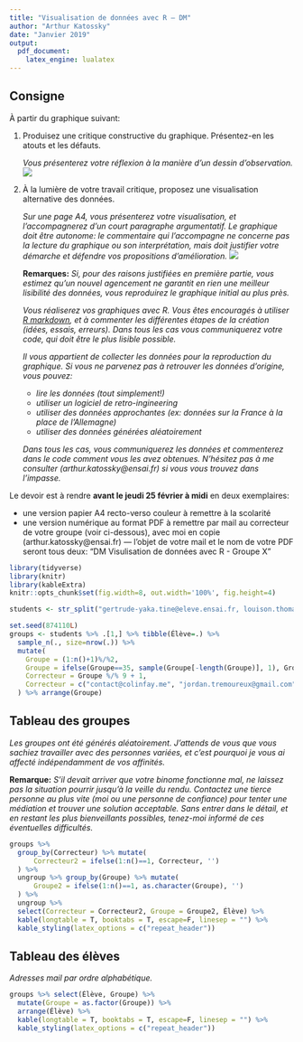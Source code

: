 ```yaml
---
title: "Visualisation de données avec R – DM"
author: "Arthur Katossky"
date: "Janvier 2019"
output:
  pdf_document:
    latex_engine: lualatex
---
```


## Consigne

À partir du graphique suivant:






1. Produisez une critique constructive du graphique. Présentez-en les atouts et les défauts.
    
    _Vous présenterez votre réflexion à la manière d'un dessin d'observation._ \newline{}
    ![](schema.png)

2. À la lumière de votre travail critique, proposez une visualisation alternative des données.
    
    _Sur une page A4, vous présenterez votre visualisation, et l'accompagnerez d'un court paragraphe argumentatif. Le graphique doit être autonome: le commentaire qui l'accompagne ne concerne pas la lecture du graphique ou son interprétation, mais doit justifier votre démarche et défendre vos propositions d'amélioration._ \newline{}
    ![](schema2.png)
    
    **Remarques:** _Si, pour des raisons justifiées en première partie, vous estimez qu'un nouvel agencement ne garantit en rien une meilleur lisibilité des données, vous reproduirez le graphique initial au plus près._
    
    _Vous réaliserez vos graphiques avec R. Vous êtes encouragés à utiliser [R markdown](https://rmarkdown.rstudio.com), et à commenter les différentes étapes de la création (idées, essais, erreurs). Dans tous les cas vous communiquerez votre code, qui doit être le plus lisible possible._
    
    _Il vous appartient de collecter les données pour la reproduction du graphique. Si vous ne parvenez pas à retrouver les données d'origine, vous pouvez:_
    
    - _lire les données (tout simplement!)_
    - _utiliser un logiciel de *retro-ingineering* _
    - _utiliser des données approchantes (ex: données sur la France à la place de l'Allemagne)_
    - _utiliser des données générées aléatoirement_
    
    _Dans tous les cas, vous communiquerez les données et commenterez dans le code comment vous les avez obtenues. N'hésitez pas à me consulter (arthur.katossky@ensai.fr) si vous vous trouvez dans l'impasse._

Le devoir est à rendre **avant le jeudi 25 février à midi** en deux exemplaires:

- une version papier A4 recto-verso couleur à remettre à la scolarité
- une version numérique au format PDF à remettre par mail au correcteur de votre groupe (voir ci-dessous), avec moi en copie (arthur.katossky@ensai.fr) — l'objet de votre mail et le nom de votre PDF seront tous deux: "DM Visulisation de données avec R - Groupe X"



```r
library(tidyverse)
library(knitr)
library(kableExtra)
knitr::opts_chunk$set(fig.width=8, out.width='100%', fig.height=4)
```

```r
students <- str_split("gertrude-yaka.tine@eleve.ensai.fr, louison.thomas-billot@eleve.ensai.fr, luxin.huang@eleve.ensai.fr, quentin.ruhier@eleve.ensai.fr, maxime.heuillet@eleve.ensai.fr, antoine.rault@eleve.ensai.fr, oumaima.hessane@eleve.ensai.fr, florian.givernaud@eleve.ensai.fr, leo.gillette@eleve.ensai.fr, cynthia.gilles@eleve.ensai.fr, paul.gehin@eleve.ensai.fr, bruno.garoche@eleve.ensai.fr, kevin.garcia@eleve.ensai.fr, wafa.gabouj@eleve.ensai.fr, sidney.forget@eleve.ensai.fr, mathilde.elimas@eleve.ensai.fr, celine.duval@eleve.ensai.fr, kadidjatou.diambo@eleve.ensai.fr, charles.deulin@eleve.ensai.fr, clement.delecourt@eleve.ensai.fr, baptiste.criniere-boizet@eleve.ensai.fr, habib.coulibaly@eleve.ensai.fr, juliette.clemmer@eleve.ensai.fr, antoine.chollet@eleve.ensai.fr, fabien.chapouillie@eleve.ensai.fr, sebastien.biju-duval@eleve.ensai.fr, francois.beudin@eleve.ensai.fr, mariem.becan-roux@eleve.ensai.fr, augustin.baron@eleve.ensai.fr, simon.barbier@eleve.ensai.fr, ulrich.akana-nagou@eleve.ensai.fr, sami.ahedda@eleve.ensai.fr, baptiste.archambaud@eleve.ensai.fr, killian.poulain@eleve.ensai.fr, muriella.rakotobe@eleve.ensai.fr, david.audenaert@eleve.ensai.fr, mathieu.petit@eleve.ensai.fr, tino.pele@eleve.ensai.fr, marius.pele@eleve.ensai.fr, giorgia.pandolfi@eleve.ensai.fr, victor.pain@eleve.ensai.fr, xavier.ossonce@eleve.ensai.fr, lola.noyelle@eleve.ensai.fr, lin.mei@eleve.ensai.fr, julie.mansard@eleve.ensai.fr, hugo.luttenauer@eleve.ensai.fr, mathilde.letouq@eleve.ensai.fr, basile.leroux@eleve.ensai.fr, lola.lercari@eleve.ensai.fr, francois-xavier.lepine@eleve.ensai.fr, arthur.lepan@eleve.ensai.fr, hugues.ravier@eleve.ensai.fr, alexis.lemperiere@eleve.ensai.fr, mathilde.niay@eleve.ensai.fr, clement.lefebvre@eleve.ensai.fr, ines.karmous@eleve.ensai.fr, jorge.del-romero-raposo@eleve.ensai.fr, david.fath@eleve.ensai.fr, paul.lafleur@eleve.ensai.fr, paul.zedam@eleve.ensai.fr, armelle.koehl@eleve.ensai.fr, allan.vitre@eleve.ensai.fr, wend-kouni-christophe.kientega@eleve.ensai.fr, alexandre.vareille@eleve.ensai.fr, serge.kajie@eleve.ensai.fr, valerie.vanelle@eleve.ensai.fr, alima.kaba@eleve.ensai.fr, boubacar.traore@eleve.ensai.fr, lucile.jamet@eleve.ensai.fr",  pattern=", ", simplify = TRUE)

set.seed(874110L)
groups <- students %>% .[1,] %>% tibble(Élève=.) %>%
  sample_n(., size=nrow(.)) %>%
  mutate(
    Groupe = (1:n()+1)%/%2,
    Groupe = ifelse(Groupe==35, sample(Groupe[-length(Groupe)], 1), Groupe),
    Correcteur = Groupe %/% 9 + 1,
    Correcteur = c("contact@colinfay.me", "jordan.tremoureux@gmail.com", "remi.pepin@insee.fr", "arthur.katossky@ensai.fr")[Correcteur]
  ) %>% arrange(Groupe)
```

## Tableau des groupes

_Les groupes ont été générés aléatoirement. J'attends de vous que vous sachiez travailler avec des personnes variées, et c'est pourquoi je vous ai affecté indépendamment de vos affinités._

**Remarque:** _S'il devait arriver que votre binome fonctionne mal, ne laissez pas la situation pourrir jusqu'à la veille du rendu. Contactez une tierce personne au plus vite (moi ou une personne de confiance) pour tenter une médiation et trouver une solution acceptable. Sans entrer dans le détail, et en restant les plus bienveillants possibles, tenez-moi informé de ces éventuelles difficultés._

```r
groups %>%
  group_by(Correcteur) %>% mutate(
      Correcteur2 = ifelse(1:n()==1, Correcteur, '')
  ) %>%
  ungroup %>% group_by(Groupe) %>% mutate(
      Groupe2 = ifelse(1:n()==1, as.character(Groupe), '')
  ) %>%
  ungroup %>%
  select(Correcteur = Correcteur2, Groupe = Groupe2, Élève) %>% 
  kable(longtable = T, booktabs = T, escape=F, linesep = "") %>%
  kable_styling(latex_options = c("repeat_header"))
```

## Tableau des élèves

_Adresses mail par ordre alphabétique._

```r
groups %>% select(Élève, Groupe) %>%
  mutate(Groupe = as.factor(Groupe)) %>%
  arrange(Élève) %>%
  kable(longtable = T, booktabs = T, escape=F, linesep = "") %>%
  kable_styling(latex_options = c("repeat_header"))
```